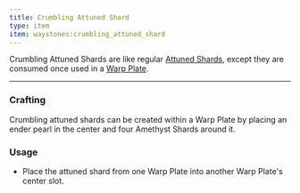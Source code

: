 ```yaml
---
title: Crumbling Attuned Shard
type: item
item: waystones:crumbling_attuned_shard
---
```



Crumbling Attuned Shards are like regular [Attuned Shards](attuned_shard), except they are consumed once used in a [Warp Plate](warp_plate).

---

### Crafting

Crumbling attuned shards can be created within a Warp Plate by placing an ender pearl in the center and four Amethyst Shards around it.

<InterfaceScreen name="Warp Plate Screen" screen={warpPlateImage.src}>
    <MinecraftItem item="minecraft:amethyst_shard" class="left-[160px] top-[34px]" />
    <MinecraftItem item="minecraft:amethyst_shard" class="left-[104px] top-[90px]" />
    <MinecraftItem item="minecraft:ender_pearl" class="left-[160px] top-[90px]" />
    <MinecraftItem item="minecraft:amethyst_shard" class="left-[216px] top-[90px]" />
    <MinecraftItem item="minecraft:amethyst_shard" class="left-[160px] top-[146px]" />
</InterfaceScreen>

### Usage

- Place the attuned shard from one Warp Plate into another Warp Plate's center slot.